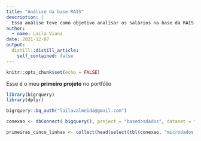 ```yaml
---
title: "Análise da base RAIS"
description: |
  Essa análise teve como objetivo analisar os salários na base da RAIS. Esse projeto foi feito na Semana de Data Science na Prática da Curso-R.
author:
  - name: Laila Viana
date: 2021-12-07
output:
  distill::distill_article:
    self_contained: false
---
```



```r
knitr::opts_chunk$set(echo = FALSE)
```

Esse é o meu **primeiro projeto** no portfólio

```r
library(bigrquery)
library(dplyr)

bigrquery::bq_auth("lailavalmeida@gmail.com")

conexao <- dbConnect( bigquery(), project = "basedosdados", dataset = "br_me_rais", billing = "semana-data-science")

primeiras_cinco_linhas <- collect(head(select(tbl(conexao, "microdados_vinculos"), everything()), 5))
```



